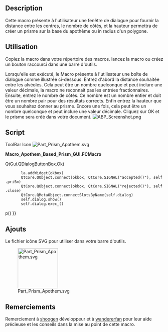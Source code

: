 <languages/>
{{Macro/fr
|Name=Apothem Based Prism
|Icon=Part Prism Apothem.svg
|Description=Crée un Apothem Based sur un Prisme.
|Author=Quick61
|Version=1.0
|Date=2014-12-31
|Download=[https://www.freecadweb.org/wiki/images/4/4e/Part_Prism_Apothem.svg ToolBar Icon]
|FCVersion=All
}}

== Description ==

Cette macro présente à l'utilisateur une fenêtre de dialogue pour fournir la distance entre les centres, le nombre de côtés, et la hauteur permettra de créer un prisme sur la base du apothème ou in radius d'un polygone. 

==Utilisation==

Copiez la macro dans votre répertoire des macros. lancez la macro ou créez un bouton raccourci dans une barre d'outils.  

Lorsqu'elle est exécuté, le Macro présente à l'utilisateur une boîte de dialogue comme illustrée ci-dessous. Entrez d'abord la distance souhaitée entre les alvéoles. Cela peut être un nombre quelconque et peut inclure une valeur décimale, la macro ne reconnait pas les entrées fractionnaires. Ensuite, entrez le nombre de côtés. Ce nombre est un nombre entier et doit être un nombre pair pour des résultats corrects. Enfin entrez la hauteur que vous souhaitez donner au prisme. Encore une fois, cela peut être un nombre quelconque et peut inclure une valeur décimale. Cliquez sur OK et le prisme sera créé dans votre document. 
[[Image:ABP Screenshot.png|center]]
== Script ==

ToolBar Icon [[Image:Part_Prism_Apothem.svg]]

'''Macro_Apothem_Based_Prism_GUI.FCMacro'''

{{MacroCode|code=
# # # # # # # # # # #
#
# Apothem Based Prism
#
# This script will take the input of the distance between flats, (apothem, aka inradius), 
# and the number of sidesfor a regular polygon along with a height and produce a 
# correctly sized prism derived from the circumradius.
#
# # # # # # # # # # #
 
import FreeCAD, FreeCADGui, Part, PartGui, math
from FreeCAD import Base
from PySide import QtGui, QtCore
from math import cos, radians
App = FreeCAD
Gui = FreeCADGui
 
class p():
 
 
    def priSm(self):
 
        try:
            dbf = float(self.d1.text())
            nos = int(self.d2.text())
            hth = float(self.d3.text())
            aR = dbf / 2
            op1 = 180/float(nos)
            coS = cos(math.radians(op1))
            cR = aR / coS
            prism=App.ActiveDocument.addObject("Part::Prism","Prism")
            prism.Polygon=nos
            prism.Circumradius=cR
            prism.Height=hth
            prism.Placement=Base.Placement(Base.Vector(0.00,0.00,0.00),Base.Rotation(0.00,0.00,0.00,1.00))
            prism.Label='Prism'
            App.ActiveDocument.recompute()
            Gui.SendMsgToActiveView("ViewFit")
        except:
            FreeCAD.Console.PrintError("Unable to complete task")
 
            self.close()
 
    def close(self):
        self.dialog.hide()
 
 
#
# Make dialog box and get input for distance between flats, number of sides, and height
#
 
    def __init__(self):
        self.dialog = None
 
        self.dialog = QtGui.QDialog()
        self.dialog.resize(280,110)
 
        self.dialog.setWindowTitle("Apothem Based Prism")
        la = QtGui.QVBoxLayout(self.dialog)
 
        iN1 = QtGui.QLabel("Distance Between Flats")
        la.addWidget(iN1)
        self.d1 = QtGui.QLineEdit()
        la.addWidget(self.d1)
 
        iN2 = QtGui.QLabel("Number Of Sides (Best results - use even numbers)")
        la.addWidget(iN2)
        self.d2 = QtGui.QLineEdit()
        la.addWidget(self.d2)
 
        iN3 = QtGui.QLabel("Prism Height")
        la.addWidget(iN3)
        self.d3 = QtGui.QLineEdit()
        la.addWidget(self.d3)
 
        okbox = QtGui.QDialogButtonBox(self.dialog)
        okbox.setOrientation(QtCore.Qt.Horizontal)
        okbox.setStandardButtons(QtGui.QDialogButtonBox.Cancel{{!}}QtGui.QDialogButtonBox.Ok)
        la.addWidget(okbox)
        QtCore.QObject.connect(okbox, QtCore.SIGNAL("accepted()"), self.priSm)
        QtCore.QObject.connect(okbox, QtCore.SIGNAL("rejected()"), self.close)
        QtCore.QMetaObject.connectSlotsByName(self.dialog)
        self.dialog.show()
        self.dialog.exec_()
 
p()
}}

== Ajouts ==
Le fichier icône SVG pour utiliser dans votre barre d'outils.
 
[[Image:Part Prism Apothem.svg|128px]]
 
==Remerciements==
Remerciement à [http://forum.freecadweb.org/memberlist.php?mode=viewprofile&u=765 shoogen] développeur et à  [http://forum.freecadweb.org/memberlist.php?mode=viewprofile&u=1375 wandererfan] pour leur aide précieuse et les conseils dans la mise au point de cette macro.
{{clear}}